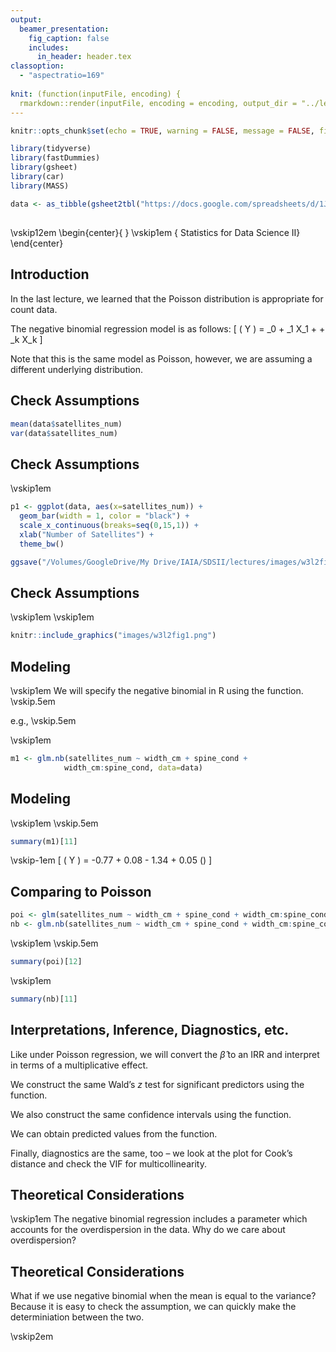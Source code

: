 ```yaml
---
output: 
  beamer_presentation:
    fig_caption: false
    includes:
      in_header: header.tex
classoption: 
  - "aspectratio=169"
  
knit: (function(inputFile, encoding) {
  rmarkdown::render(inputFile, encoding = encoding, output_dir = "../lectures/PDF") })
---
```


```r
knitr::opts_chunk$set(echo = TRUE, warning = FALSE, message = FALSE, fig.path = "images")

library(tidyverse)
library(fastDummies)
library(gsheet)
library(car)
library(MASS)

data <- as_tibble(gsheet2tbl("https://docs.google.com/spreadsheets/d/1JoI0AffzZdGkW3FCCWHgRaZeuGrBt1Qa-WMT3_l8XCA/edit?usp=sharing"))
```


## {.standout} 
\vskip12em
\begin{center}{\color{white} \huge \textbf{Negative Binomial Regression}} \vskip1em
{\color{white} \Large Statistics for Data Science II}
\end{center}

## Introduction

In the last lecture, we learned that the Poisson distribution is appropriate for count data. 
\begin{itemize}
  \item However, the Poisson distribution assumes that the mean is equal to the variance.
  \item The negative binomial distribution is an alternative that relaxes Poisson's assumption.
\end{itemize}

The negative binomial regression model is as follows:
  \[ \ln\left( Y \right) = \beta_0 + \beta_1 X_1 + \hdots + \beta_k X_k  \] 

Note that this is the same model as Poisson, however, we are assuming a different underlying distribution. 

## Check Assumptions

\textbf{Example:}
\begin{itemize}
  \item Recall the horseshoe crab example from the last lecture. Let's determine if Poisson was appropriate -- we will compare the mean and the variance.
\end{itemize}

```r
mean(data$satellites_num)
var(data$satellites_num)
```

\begin{itemize}
  \item Because the variance is larger than the mean, we know the data is overdispersed.
\end{itemize}

## Check Assumptions

\textbf{Example:}
\begin{itemize}
  \item Let's also look at a histogram of the outcome to see if we can detect the overdispersion
\end{itemize} \vskip1em

```r
p1 <- ggplot(data, aes(x=satellites_num)) + 
  geom_bar(width = 1, color = "black") +
  scale_x_continuous(breaks=seq(0,15,1)) +
  xlab("Number of Satellites") +
  theme_bw() 
```

```r
ggsave("/Volumes/GoogleDrive/My Drive/IAIA/SDSII/lectures/images/w3l2fig1.png")
```

## Check Assumptions

\vskip1em
\textbf{Example:} \vskip1em

```r
knitr::include_graphics("images/w3l2fig1.png")
```

## Modeling

\vskip1em
We will specify the negative binomial in R using the \texttt{glm.nb()} function. \vskip.5em

e.g., \texttt{glm.nb(outcome $\sim$ predictor1 + predictor2 + ..., data = dataset} \vskip.5em

\textbf{Example:} \vskip1em

```r
m1 <- glm.nb(satellites_num ~ width_cm + spine_cond +
            width_cm:spine_cond, data=data)
```

## Modeling
\vskip1em
\textbf{Example:} \vskip.5em
\scriptsize
```r
summary(m1)[11]
```

\normalsize
\begin{itemize}
  \item The resulting model is
\end{itemize} \vskip-1em
\[ \ln \left( Y \right) = -0.77 + 0.08 \text{width} - 1.34 \text{spine} + 0.05 (\text{width $\times$ spine}) \] 


## Comparing to Poisson

```r
poi <- glm(satellites_num ~ width_cm + spine_cond + width_cm:spine_cond, family="poisson", data=data)
nb <- glm.nb(satellites_num ~ width_cm + spine_cond + width_cm:spine_cond, data=data)
```
\vskip1em
\textbf{Example:} \vskip.5em
\scriptsize
```r
summary(poi)[12]
```
\vskip1em
```r
summary(nb)[11]
```

## Interpretations, Inference, Diagnostics, etc.

Like under Poisson regression, we will convert the $\hat{\beta}$ to an IRR and interpret in terms of a multiplicative effect.

We construct the same Wald's $z$ test for significant predictors using the \texttt{summary()} function.

We also construct the same confidence intervals using the \texttt{confint()} function. 

We can obtain predicted values from the \texttt{predict()} function.

Finally, diagnostics are the same, too -- we look at the plot for Cook's distance and check the VIF for multicollinearity. 

## Theoretical Considerations

\vskip1em
The negative binomial regression includes a parameter which accounts for the overdispersion in the data.
\begin{itemize}
  \item This is how we relax the assumption from Poisson regression.
\end{itemize}

Why do we care about overdispersion?
\begin{itemize}
  \item When the data is overdispersed and we apply Poisson regression, we are underestimating the standard error.
  \item When we underestimate the standard error, our test statistic ($\hat{\beta}$/stderr) becomes larger than it should be, which in turn causes the corresponding $p$-value to be smaller than it should be.
  \item That is, we may determine there is a relationship more often than we should.
\end{itemize}

## Theoretical Considerations

What if we use negative binomial when the mean is equal to the variance?
\begin{itemize}
  \item As the dispersion parameter approaches 1 (mean = variance), the negative binomial converges in distribution to the Poisson.
\end{itemize}

Because it is easy to check the assumption, we can quickly make the determiniation between the two.
\begin{itemize}
  \item However, it never ``hurts'' to use negative binomial regression over Poisson regression!
\end{itemize}
\vskip2em

